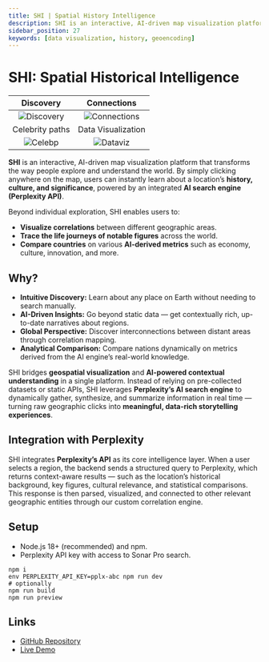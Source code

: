 ```yaml
---
title: SHI | Spatial History Intelligence
description: SHI is an interactive, AI-driven map visualization platform that transforms the way people explore and understand the world.
sidebar_position: 27
keywords: [data visualization, history, geoencoding]
---
```



# SHI: Spatial Historical Intelligence

|                                           Discovery                                           |                                           Connections                                           |
| :-------------------------------------------------------------------------------------------: | :---------------------------------------------------------------------------------------------: |
| ![Discovery](https://github.com/user-attachments/assets/3dd1d519-c590-431e-a880-73fecfcb2965) | ![Connections](https://github.com/user-attachments/assets/2457c487-bd14-4368-99c7-208baf107eb4) |
|                                        Celebrity paths                                        |                                       Data Visualization                                        |
|  ![Celebp](https://github.com/user-attachments/assets/c1a9b115-4c59-4339-bc6d-38c3494a6662)   |   ![Dataviz](https://github.com/user-attachments/assets/0733ba25-7bde-4491-beea-39e2b8744673)   |

**SHI** is an interactive, AI-driven map visualization platform that transforms the way people explore and understand the world.
By simply clicking anywhere on the map, users can instantly learn about a location’s **history, culture, and significance**, powered by an integrated **AI search engine (Perplexity API)**.

Beyond individual exploration, SHI enables users to:

- **Visualize correlations** between different geographic areas.
- **Trace the life journeys of notable figures** across the world.
- **Compare countries** on various **AI-derived metrics** such as economy, culture, innovation, and more.

## Why?

- **Intuitive Discovery:** Learn about any place on Earth without needing to search manually.
- **AI-Driven Insights:** Go beyond static data — get contextually rich, up-to-date narratives about regions.
- **Global Perspective:** Discover interconnections between distant areas through correlation mapping.
- **Analytical Comparison:** Compare nations dynamically on metrics derived from the AI engine’s real-world knowledge.

SHI bridges **geospatial visualization** and **AI-powered contextual understanding** in a single platform.
Instead of relying on pre-collected datasets or static APIs, SHI leverages **Perplexity’s AI search engine** to dynamically gather, synthesize, and summarize information in real time — turning raw geographic clicks into **meaningful, data-rich storytelling experiences**.

## Integration with Perplexity

SHI integrates **Perplexity’s API** as its core intelligence layer.
When a user selects a region, the backend sends a structured query to Perplexity, which returns context-aware results — such as the location’s historical background, key figures, cultural relevance, and statistical comparisons.
This response is then parsed, visualized, and connected to other relevant geographic entities through our custom correlation engine.

## Setup

- Node.js 18+ (recommended) and npm.
- Perplexity API key with access to Sonar Pro search.

```shell
npm i
env PERPLEXITY_API_KEY=pplx-abc npm run dev
# optionally
npm run build
npm run preview
```

## Links

- [GitHub Repository](https://github.com/xiaoshihou514/shi)
- [Live Demo](https://spatial-history-intelligence.netlify.app/)
